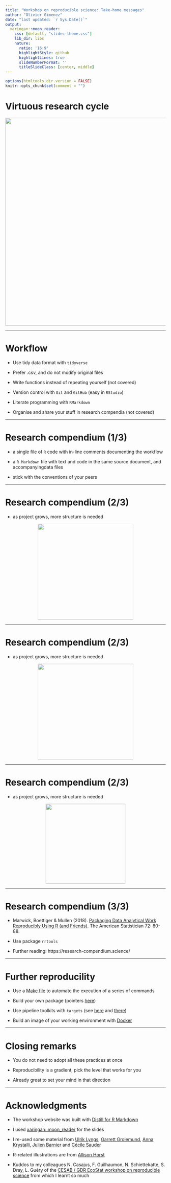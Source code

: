```yaml
---
title: "Workshop on reproducible science: Take-home messages"
author: "Olivier Gimenez"
date: "last updated: `r Sys.Date()`"
output:
  xaringan::moon_reader:
    css: [default, "slides-theme.css"]
    lib_dir: libs
    nature:
      ratio: '16:9'
      highlightStyle: github
      highlightLines: true
      slideNumberFormat: ''
      titleSlideClass: [center, middle]
---
```


```r
options(htmltools.dir.version = FALSE)
knitr::opts_chunk$set(comment = "")
```


# Virtuous research cycle

<center>

<img src="assets/researchcycle.jpg" width="650px" />

</center>


---

# Workflow

* Use tidy data format with `tidyverse`

* Prefer .csv, and do not modify original files

* Write functions instead of repeating yourself (not covered)

* Version control with `Git` and `GitHub` (easy in `RStudio`)

* Literate programming with `RMarkdown`

* Organise and share your stuff in research compendia (not covered)

---

# Research compendium (1/3)

* a single file of `R` code with in-line comments documenting the  workflow

* a `R Markdown` file with text and code in the same source document, and accompanyingdata files

* stick with the conventions of your peers

---

# Research compendium (2/3)

* as project grows, more structure is needed

<center>

<img src="img/fig1.png" width="300px" />

</center>

---

# Research compendium (2/3)

* as project grows, more structure is needed

<center>

<img src="img/fig2.png" width="300px" />

</center>


---

# Research compendium (2/3)

* as project grows, more structure is needed

<center>

<img src="img/fig3.png" width="250px" />

</center>


---

# Research compendium (3/3)

* Marwick, Boettiger & Mullen (2018). [Packaging Data Analytical Work Reproducibly Using R (and Friends)](https://peerj.com/preprints/3192/). The American Statistician 72: 80-88.

* Use package `rrtools`

* Further reading: https://research-compendium.science/ 

---

# Further reproducility

* Use a [Make file](https://kbroman.org/minimal_make/) to automate the execution of a series of commands

* Build your own package (pointers [here](https://support.rstudio.com/hc/en-us/articles/200486488-Developing-Packages-with-RStudio))

* Use pipeline toolkits with `targets` (see [here](https://ropensci.org/blog/2021/02/03/targets/) and [there](https://books.ropensci.org/targets/))

* Build an image of your working environment with  [Docker](https://environments.rstudio.com/docker) 



---

# Closing remarks

* You do not need to adopt all these practices at once

* Reproducibility is a gradient, pick the level that works for you

* Already great to set your mind in that direction


---

# Acknowledgments

* The workshop website was built with [Distill for R Markdown](https://rstudio.github.io/distill/website.html)

* I used [xaringan::moon_reader](https://slides.yihui.org/xaringan/#1) for the slides

* I re-used some material from [Ulrik Lyngs](https://ulriklyngs.com/), [Garrett Grolemund](https://rstudio.com/speakers/garrett-grolemund/), [Anna Krystalli](https://annakrystalli.me/), [Julien Barnier](https://juba.github.io/tidyverse/) and [Cécile Sauder](https://github.com/cecilesauder/RLadiesTidyverse)

* R-related illustrations are from [Allison Horst](https://github.com/allisonhorst/stats-illustrations)

* Kuddos to my colleagues N. Casajus, F. Guilhaumon, N. Schiettekatte, S. Dray, L. Guéry of the [CESAB / GDR EcoStat workshop on reproducible science](https://frbcesab.github.io/datatoolbox/) from which I learnt so much

